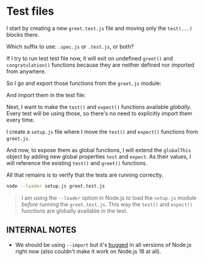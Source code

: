 # Test files

I start by creating a new `greet.test.js` file and moving only the `test(...)` blocks there.

<CodeFile file="greet.test.js" range="3-9" />

<callout-info>Which suffix to use: `.spec.js` or `.test.js`, or both?</callout-info>

If I try to run test test file now, it will exit on undefined `greet()` and `congratulation()` functions because they are neither defined nor imported from anywhere.

So I go and export those functions from the `greet.js` module:

<CodeFile file="greet.js" range="1-7" highlight="1,5" />

And import them in the test file:

<CodeFile file="greet.test.js" range="1-9" highlight="1" />

Next, I want to make the `test()` and `expect()` functions available _globally_. Every test will be using those, so there's no need to explicitly import them every time.

I create a `setup.js` file where I move the `test()` and `expect()` functions from `greet.js`.

<CodeFile file="setup.js" range="1-19" />

And now, to expose them as global functions, I will extend the `globalThis` object by adding new global properties `test` and `expect`. As their values, I will reference the existing `test()` and `greet()` functions.

<CodeFile file="setup.js" range="21-22" />

All that remains is to verify that the tests are running correctly.

```sh nonumber
node --loader setup.js greet.test.js
```

> I am using the `--loader` option in Node.js to load the `setup.js` module _before_ running the `greet.test.js`. This way the `test()` and `expect()` functions are globally available in the test.

## INTERNAL NOTES

- We should be using `--import` but it's [bugged](https://github.com/nodejs/node/issues/40110#issuecomment-1808755491) in all versions of Node.js right now (also couldn't make it work on Node.js 18 at all).
